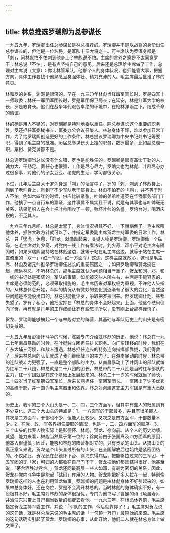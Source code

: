 ```yaml
---
---
---
```

title: 林总推选罗瑞卿为总参谋长
---




一九五九年，罗瑞卿出任总参谋长是林总推荐的。罗瑞卿并不是以战将的身份出任总参谋长的，但他是一位名将，是军队十员大将之一。可主席认为罗浑身都是「刺」，问林彪怕不怕刺到他身上？林彪说不怕。主席的言外之意是不太同意罗干；林总说「不怕」，是有点坚持自己的意见。后来还是总理给主席做了工作，总理对主席说（大意）：你让林管军队，他那个人的身体状况，也只能管大事，把握方向，具体工作要找个他熟悉且身强体壮、精力充沛的人。毛主席最后批准了林的意见。

林和罗的关系，渊源是很深的。早在一九三〇年林彪当红四军军长时，罗是四军十一师政委；林任一军团军团长时，罗是军团保卫局长；在延安，林是红军大学的校长，罗是教育长。他们在战争年代艰苦卓绝的环境中，在枪林弹雨之下，结成革命的情谊。

林的确是用人不疑的，对罗瑞卿是特别地委以重任。除总参谋长这个重要的职务外，罗还担任军委秘书长，军委办公会议召集人。林总身体不好，难以参加日常工作，为了给罗瑞卿创造更好的工作条件，林总提议罗瑞卿为中央书记处书记等要职，得到了毛主席的批准。历届总参谋长头上挂的职务，数罗最多，比如副总理一职，粟裕、黄克诚都不是。

林总选罗瑞卿当总长没有什么错，罗也是能胜任的。罗瑞卿是很有革命干劲的人，魄力大、干劲足、责任心也很强，工作是尽心尽力。罗确实也为林彪、叶群尽心办过很多事，对他们的子女豆豆、老虎的生活、学习都很关心。

不过，几年后主席关于罗浑身是「刺」的话言中了，罗的「刺」刺到了林彪身上，刺到了老帅身上，刺到了不少军队老干部身上。林彪不怕罗的「刺」，并不等于别人不怕。例如六四年的时候，供应比较紧张，叶帅的弟弟叶道英在华侨事务部门工作，他搞了一点自行车的票证，这件事属不属实且不说，就是有其事也与叶帅毫无关系，结果组织人在会上把叶帅围攻了一顿，败坏叶帅的名誉。罗垮台时，喝酒庆祝的，不乏其人。

一九六三年九月间，林总是太累了，身体情况极其不好，一下就病倒了。毛主席叫他休养，抓住大政方针就可以了，并指定军委副主席贺龙主持军委的日常工作。林总一只「猛虎」休息，「群龙」就涌动起来，关键人物是罗瑞卿。罗瑞卿像一个砝码，在毛主席对刘少奇、对党内一线工作有看法时，刘少奇、邓小平对毛主席有隔阂时，如果罗瑞卿坚持站在林彪这边，就等于站在毛主席这边，就等于站在主席一直倚重的「双一」（红一军团、红一方面军）这边，这样主席就放心，这也是毛主席、林彪及诸元帅推举罗瑞卿任总长的重要原因之一；如果罗瑞卿和贺龙搞在一起，疏远林总，不听林总的，那毛主席就认为问题相当严重了。贺龙和刘、邓，和一线的书记处是密切的，军队的事情，如能被这些人所左右，主席是不能容忍的，主席是必须防范的，必须采取措施的，毛主席历来对军权极为重视，不许他人染指的。从林总休息开始，军队的情况从有微妙的变化到逐渐有了很大的变化，当然这些问题是不能说出口的，林总只能批评罗，争取把罗拉回来。但罗瑞卿让毛、林都失望了。罗有了私心，他把宝押在「林总的身体不会好起来」上面，他这个砝码倒向了贺，再有就是几年的工作成绩让罗有些忘乎所以，没有刚上台那样谨慎了。

贺龙、罗瑞卿能够搞起一个与林彪对立的阵营，其基础与军队历史上的山头是有密切关系的。

一九五九年反彭德怀斗争的时候，陈毅专门介绍过林彪的历史。他说：林总在一九二七年南昌暴动的时候，在叶挺独立团担任排长职务。向广东转移的时候，我们在广东大埔三河坝，和敌人遭遇，林总担任连长的特务连向指挥部靠拢，我们得救了，后来林总带的队伍就成了我们继续战斗的主力了。在湘南暴动的时候，林总带的连队战斗力更强了，一直是整个部队的主力。从南昌暴动上了井冈山的部队就编为红军二十八团，林总就是二十八团的团长。林总带的二十八团是当时红军部队的主力，红一军团就是在这个基础上发展起来的。林总二十一岁的时候就当了师长，二十四岁当了红军第四军军长，后来长期担任一军团军团长。一军团出了许多优秀的高级干部，并一直为毛主席器重和依靠。林总对创建这支主力军团是有重大贡献的。

历史上，我军的三个大山头是一、二、四，三个方面军，但其中有些人的归属则有不少变化。这三个大山头的特点是：1、一方面军的干部最多，并且有很多能人。其次是二方面军，干部也不少，但能人比较少。又次之是四方面军，干部数量不少。2、在党、政、军各界担任要职的情况，也是一、二、四方面军的顺序。3、三个山头的代表人物实际上是彭德怀、林彪，贺龙、徐向前。从个人的历史功绩、威望、能力来看，林彪当然属于第一位的；徐向前由于张国焘及四方面军的原因，他本人很谨慎；因此，能够和林彪的阵营相对立的，只有贺龙的山头。从搞山头的真正意义来说，贺龙这个山头甚过所有的山头，在全国解放后也始终是紧密团结的。不仅如此，贺龙还在彭德怀下台、徐海东得病后，把能够拉过来的三军团、十五军团的无「家」可归的人都收在自己门下了，贺龙把他们都团结得很好，他甚至说：「茅台酒胜过党性。」贺龙还同最高层一些人如邓，有最为密切的关系，因此，贺龙在党内斗争中是能起「砝码」作用的人物。贺龙能把好多人拉在一起，特别像罗瑞卿这样的人也在利用贺龙做事。罗瑞卿的问题是由林彪身体不好引起来的，如果林总身体好，还在岗位，罗是不会离开林总的。当时林彪的身体确实不好，有一段极其不好，毛主席对林彪的身体很担忧，专门为他书写了曹操的诗《龟虽寿》，并派汪东兴带上自己相当数量的稿费去看他。一九六三年，在林彪休养前，毛主席指定贺龙主持军委工作，并说：「军队的工作，今后就靠你了！」毛主席对贺龙说的这句话，就是林总后来说的毛主席的话「一句顶一万句」最原始的来源。毛主席的这句话确实引起了贺龙、罗瑞卿的心事，从此开始，他们二人就在林总身体上做文章了。